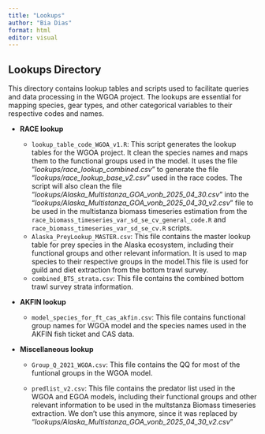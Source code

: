 ```yaml
---
title: "Lookups"
author: "Bia Dias"
format: html
editor: visual
---
```


## Lookups Directory

This directory contains lookup tables and scripts used to facilitate queries and data processing in the WGOA project. The lookups are essential for mapping species, gear types, and other categorical variables to their respective codes and names.

-   **RACE lookup**

    - `lookup_table_code_WGOA_v1.R`: This script generates the lookup tables for the WGOA project. It clean the species names and maps them to the functional groups used in the model. It uses the file "*lookups/race_lookup_combined.csv*" to generate the file "*lookups/race_lookup_base_v2.csv*" used in the race codes. 
    The script will also clean the file "*lookups/Alaska_Multistanza_GOA_vonb_2025_04_30.csv*" into the "*lookups/Alaska_Multistanza_GOA_vonb_2025_04_30_v2.csv*" file to be used in the multistanza biomass timeseries estimation from the `race_biomass_timeseries_var_sd_se_cv_general_code.R` and `race_biomass_timeseries_var_sd_se_cv.R` scripts. 
    - `Alaska_PreyLookup_MASTER.csv`: This file contains the master lookup table for prey species in the Alaska ecosystem, including their functional groups and other relevant information. It is used to map species to their respective groups in the model.This file is used for guild and diet extraction from the bottom trawl survey.
    - `combined_BTS_strata.csv`: This file contains the combined bottom trawl survey strata information.

-   **AKFIN lookup**

    - `model_species_for_ft_cas_akfin.csv`: This file contains functional group names for WGOA model and the species names used in the AKFIN fish ticket and CAS data. 
    
-  **Miscellaneous lookup**

    - `Group_Q_2021_WGOA.csv`: This file contains the QQ for most of the funtional groups in the WGOA model. 
    
    - `predlist_v2.csv`: This file contains the predator list used in the WGOA and EGOA models, including their functional groups and other relevant information to be used in the multstanza Biomass timeseries extraction. We don't use this anymore, since it was replaced by "*lookups/Alaska_Multistanza_GOA_vonb_2025_04_30_v2.csv*"
